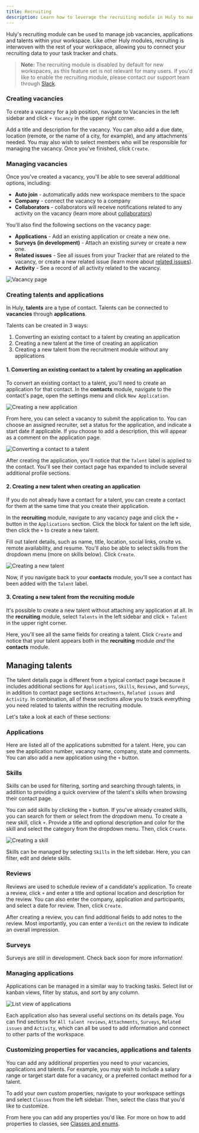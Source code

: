 ```yaml
---
title: Recruiting
description: Learn how to leverage the recruiting module in Huly to manage job vacancies, applications and talents.
---
```



Huly's recruiting module can be used to manage job vacancies, applications and talents within your workspace. Like other Huly modules, recruiting is interwoven with the rest of your workspace, allowing you to connect your recruiting data to your task tracker and chats.

> **Note:** The recruiting module is disabled by default for new workspaces, as this feature set is not relevant for many users. If you'd like to enable the recruiting module, please contact our support team through <a href="https://huly.link/slack" target="_blank">Slack</a>.

### Creating vacancies

To create a vacancy for a job position, navigate to Vacancies in the left sidebar and click `+ Vacancy` in the upper right corner.

Add a title and description for the vacancy. You can also add a due date, location (remote, or the name of a city, for example), and any attachments needed. You may also wish to select members who will be responsible for managing the vacancy. Once you've finished, click `Create`.

### Managing vacancies

Once you've created a vacancy, you'll be able to see several additional options, including: 

* **Auto join** - automatically adds new workspace members to the space
* **Company** - connect the vacancy to a company
* **Collaborators** - collaborators will receive notifications related to any activity on the vacancy (learn more about [collaborators](/task-tracking/issue-collaborators))

You'll also find the following sections on the vacancy page:

* **Applications** - Add an existing application or create a new one.
* **Surveys (in development)** - Attach an existing survey or create a new one.
* **Related issues** - See all issues from your Tracker that are related to the vacancy, or create a new related issue (learn more about [related issues](/task-tracking/related-issues)).
* **Activity** - See a record of all activity related to the vacancy.

<Image
  src={recruitingVacancy}
  alt="Vacancy page"
  inferSize
  quality="max"
/>

### Creating talents and applications

In Huly, **talents** are a type of contact. Talents can be connected to **vacancies** through **applications**. 

Talents can be created in 3 ways:

1. Converting an existing contact to a talent by creating an application
2. Creating a new talent at the time of creating an application
3. Creating a new talent from the recruitment module without any applications

#### 1. Converting an existing contact to a talent by creating an application

To convert an existing contact to a talent, you'll need to create an application for that contact. In the **contacts** module, navigate to the contact's page, open the settings menu and click `New Application`.

<Image
  src={recruitingNewApplication}
  alt="Creating a new application"
  inferSize
  quality="max"
/>

From here, you can select a vacancy to submit the application to. You can choose an assigned recruiter, set a status for the application, and indicate a start date if applicable. If you choose to add a description, this will appear as a comment on the application page.

<Image
  src={recruitingConvertTalent}
  alt="Converting a contact to a talent"
  inferSize
  quality="max"
/>

After creating the application, you'll notice that the `Talent` label is applied to the contact. You'll see their contact page has expanded to include several additional profile sections.

#### 2. Creating a new talent when creating an application

If you do not already have a contact for a talent, you can create a contact for them at the same time that you create their application.

In the **recruiting** module, navigate to any vacancy page and click the `+` button in the `Applications` section. Click the block for talent on the left side, then click the `+` to create a new talent.

Fill out talent details, such as name, title, location, social links, onsite vs. remote availability, and resume. You'll also be able to select skills from the dropdown menu (more on skills below). Click `Create`.

<Image
  src={recruitingNewTalent}
  alt="Creating a new talent"
  inferSize
  quality="max"
/>

Now, if you navigate back to your **contacts** module, you'll see a contact has been added with the `Talent` label.

#### 3. Creating a new talent from the recruiting module

It's possible to create a new talent without attaching any application at all. In the **recruiting** module, select `Talents` in the left sidebar and click `+ Talent` in the upper right corner.

Here, you'll see all the same fields for creating a talent. Click `Create` and notice that your talent appears both in the **recruiting** module *and* the **contacts** module.

## Managing talents

The talent details page is different from a typical contact page because it includes additional sections for `Applications`, `Skills`, `Reviews`, and `Surveys`, in addition to contact page sections `Attachments`, `Related issues` and `Activity`. In combination, all of these sections allow you to track everything you need related to talents within the recruiting module.

Let's take a look at each of these sections:

### Applications

Here are listed all of the applications submitted for a talent. Here, you can see the application number, vacancy name, company, state and comments. You can also add a new application using the `+` button.

### Skills

Skills can be used for filtering, sorting and searching through talents, in addition to providing a quick overview of the talent's skills when browsing their contact page.

You can add skills by clicking the `+` button. If you've already created skills, you can search for them or select from the dropdown menu. To create a new skill, click `+`. Provide a title and optional description and color for the skill and select the category from the dropdown menu. Then, click `Create`.

<Image
  src={recruitingSkills}
  alt="Creating a skill"
  inferSize
  quality="max"
/>

Skills can be managed by selecting `Skills` in the left sidebar. Here, you can filter, edit and delete skills.

### Reviews

Reviews are used to schedule review of a candidate's application. To create a review, click `+` and enter a title and optional location and description for the review. You can also enter the company, application and participants, and select a date for review. Then, click `Create`.

After creating a review, you can find additional fields to add notes to the review. Most importantly, you can enter a `Verdict` on the review to indicate an overall impression.

### Surveys

Surveys are still in development. Check back soon for more information!

### Managing applications

Applications can be managed in a similar way to tracking tasks. Select list or kanban views, filter by status, and sort by any column.

<Image
  src={recruitingApplications}
  alt="List view of applications"
  inferSize
  quality="max"
/>

Each application also has several useful sections on its details page. You can find sections for `All talent reviews`, `Attachments`, `Surveys`, `Related issues` and `Activity`, which can all be used to add information and connect to other parts of the workspace.

### Customizing properties for vacancies, applications and talents

You can add any additional properties you need to your vacancies, applications and talents. For example, you may wish to include a salary range or target start date for a vacancy, or a preferred contact method for a talent.

To add your own custom properties, navigate to your workspace settings and select `Classes` from the left sidebar. Then, select the class that you'd like to customize.

From here you can add any properties you'd like. For more on how to add properties to classes, see [Classes and enums](/advanced-settings/classes-enums).
